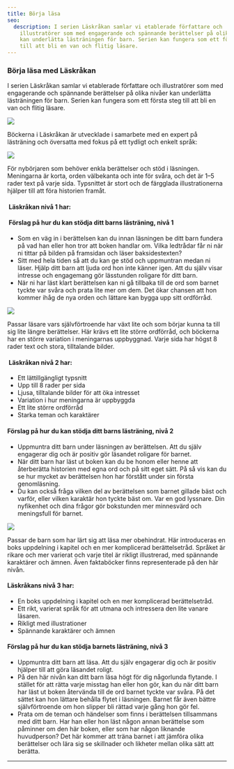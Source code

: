 ```yaml
---
title: Börja läsa
seo:
  description: I serien Läskråkan samlar vi etablerade författare och
    illustratörer som med engagerande och spännande berättelser på olika nivåer
    kan underlätta lästräningen för barn. Serien kan fungera som ett första steg
    till att bli en van och flitig läsare.
---
```


### Börja läsa med Läskråkan

I serien Läskråkan samlar vi etablerade författare och illustratörer som med engagerande och spännande berättelser på olika nivåer kan underlätta lästräningen för barn. Serien kan fungera som ett första steg till att bli en van och flitig läsare.

![](/uploads/images/uppslag_Svalan_s18-19.jpg)

Böckerna i Läskråkan är utvecklade i samarbete med en expert på lästräning och översatta med fokus på ett tydligt och enkelt språk:

![](/uploads/images/Pil1.jpg)

För nybörjaren som behöver enkla berättelser och stöd i läsningen. Meningarna är korta, orden välbekanta och inte för svåra, och det är 1–5 rader text på varje sida. Typsnittet är stort och de färgglada illustrationerna hjälper till att föra historien framåt.

####  Läskråkan nivå 1 har:

####  Förslag på hur du kan stödja ditt barns lästräning, nivå 1

- Som en väg in i berättelsen kan du innan läsningen be ditt barn fundera på vad han eller hon tror att boken handlar om. Vilka ledtrådar får ni när ni tittar på bilden på framsidan och läser baksidestexten?
- Sitt med hela tiden så att du kan ge stöd och uppmuntran medan ni läser. Hjälp ditt barn att ljuda ord hon inte känner igen. Att du själv visar intresse och engagemang gör lässtunden roligare för ditt barn.
- När ni har läst klart berättelsen kan ni gå tillbaka till de ord som barnet tyckte var svåra och prata lite mer om dem. Det ökar chansen att hon kommer ihåg de nya orden och lättare kan bygga upp sitt ordförråd.

![](/uploads/images/Pil2.jpg)

Passar läsare vars självförtroende har växt lite och som börjar kunna ta till sig lite längre berättelser. Här krävs ett lite större ordförråd, och böckerna har en större variation i meningarnas uppbyggnad. Varje sida har högst 8 rader text och stora, tilltalande bilder.

####  Läskråkan nivå 2 har:

- Ett lättillgängligt typsnitt
- Upp till 8 rader per sida
- Ljusa, tilltalande bilder för att öka intresset
- Variation i hur meningarna är uppbyggda
- Ett lite större ordförråd
- Starka teman och karaktärer

#### Förslag på hur du kan stödja ditt barns lästräning, nivå 2

- Uppmuntra ditt barn under läsningen av berättelsen. Att du själv engagerar dig och är positiv gör läsandet roligare för barnet.
- När ditt barn har läst ut boken kan du be honom eller henne att återberätta historien med egna ord och på sitt eget sätt. På så vis kan du se hur mycket av berättelsen hon har förstått under sin första genomläsning.
- Du kan också fråga vilken del av berättelsen som barnet gillade bäst och varför, eller vilken karaktär hon tyckte bäst om. Var en god lyssnare. Din nyfikenhet och dina frågor gör bokstunden mer minnesvärd och meningsfull för barnet.

![](/uploads/images/Pil3.jpg)

Passar de barn som har lärt sig att läsa mer obehindrat. Här introduceras en boks uppdelning i kapitel och en mer komplicerad berättelsetråd. Språket är rikare och mer varierat och varje titel är rikligt illustrerad, med spännande karaktärer och ämnen. Även faktaböcker finns representerade på den här nivån.

#### Läskråkans nivå 3 har:

- En boks uppdelning i kapitel och en mer komplicerad berättelsetråd.
- Ett rikt, varierat språk för att utmana och intressera den lite vanare läsaren.
- Rikligt med illustrationer
- Spännande karaktärer och ämnen

#### Förslag på hur du kan stödja barnets lästräning, nivå 3

- Uppmuntra ditt barn att läsa. Att du själv engagerar dig och är positiv hjälper till att göra läsandet roligt.
- På den här nivån kan ditt barn läsa högt för dig någorlunda flytande. I stället för att rätta varje misstag han eller hon gör, kan du när ditt barn har läst ut boken återvända till de ord barnet tyckte var svåra. På det sättet kan hon lättare behålla flytet i läsningen. Barnet får även bättre självförtroende om hon slipper bli rättad varje gång hon gör fel.
- Prata om de teman och händelser som finns i berättelsen tillsammans med ditt barn. Har han eller hon läst någon annan berättelse som påminner om den här boken, eller som har någon liknande huvudperson? Det här kommer att träna barnet i att jämföra olika berättelser och lära sig se skillnader och likheter mellan olika sätt att berätta.

---
